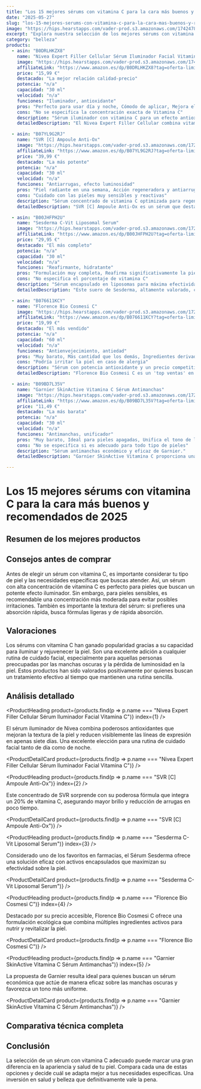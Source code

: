 ```yaml
---
title: "Los 15 mejores sérums con vitamina C para la cara más buenos y recomendados de 2025"
date: "2025-05-27"
slug: "los-15-mejores-serums-con-vitamina-c-para-la-cara-mas-buenos-y-recomendados-de-2025"
image: "https://hips.hearstapps.com/vader-prod.s3.amazonaws.com/1742478910-71Wy8APO8qL.jpg?crop=1xw:1.00xh;center,top&resize=980:*"
excerpt: "Explora nuestra selección de los mejores sérums con vitamina C, cada uno especialmente formulado para iluminar y rejuvenecer la piel, eliminando las manchas y disminuyendo las arrugas."
category: "belleza"
products:
  - asin: "B0DRLHKZX8"
    name: "Nivea Expert Filler Cellular Sérum Iluminador Facial Vitamina C"
    image: "https://hips.hearstapps.com/vader-prod.s3.amazonaws.com/1742478910-71Wy8APO8qL.jpg?crop=1xw:1.00xh;center,top&resize=980:*"
    affiliateLink: "https://www.amazon.es/dp/B0DRLHKZX8?tag=oferta-limitada-21"
    price: "15,99 €"
    destacado: "La mejor relación calidad-precio"
    potencia: "n/a"
    capacidad: "30 ml"
    velocidad: "n/a"
    funciones: "Iluminador, antioxidante"
    pros: "Perfecto para usar día y noche, Cómodo de aplicar, Mejora el aspecto de la piel apagada"
    cons: "No se especifica la concentración exacta de Vitamina C"
    description: "Sérum iluminador con vitamina C para un efecto antioxidante."
    detailedDescription: "El Nivea Expert Filler Cellular combina vitamina C, E y aminoácidos para proporcionar un potente efecto antioxidante. Es apto para todo tipo de pieles y mejora notablemente el aspecto de la piel en solo siete días."

  - asin: "B07YL9G2RJ"
    name: "SVR [C] Ampoule Anti-Ox"
    image: "https://hips.hearstapps.com/vader-prod.s3.amazonaws.com/1720628944-61HtSIjqXvL.jpg?crop=0.982xw:1.00xh;0.00976xw,0&resize=980:*"
    affiliateLink: "https://www.amazon.es/dp/B07YL9G2RJ?tag=oferta-limitada-21"
    price: "39,99 €"
    destacado: "La más potente"
    potencia: "n/a"
    capacidad: "30 ml"
    velocidad: "n/a"
    funciones: "Antiarrugas, efecto luminosidad"
    pros: "Piel radiante en una semana, Acción regeneradora y antiarrugas, Reduce eficazmente los signos de fatiga"
    cons: "Cuidado con las pieles muy sensibles y reactivas"
    description: "Sérum concentrado de vitamina C optimizada para regenerar e iluminar."
    detailedDescription: "SVR [C] Ampoule Anti-Ox es un sérum que destaca por su concentración del 20% de vitamina C, lo que lo hace altamente eficaz para potenciar la luminosidad y reducir las arrugas. Es adecuado para pieles normales a grasas."

  - asin: "B00JHFPH2U"
    name: "Sesderma C-Vit Liposomal Serum"
    image: "https://hips.hearstapps.com/vader-prod.s3.amazonaws.com/1720631951-serum-vitamina-c-sesderma-668ec27f16775.jpg?crop=1xw:1xh;center,top&resize=980:*"
    affiliateLink: "https://www.amazon.es/dp/B00JHFPH2U?tag=oferta-limitada-21"
    price: "29,95 €"
    destacado: "El más completo"
    potencia: "n/a"
    capacidad: "30 ml"
    velocidad: "n/a"
    funciones: "Reafirmante, hidratante"
    pros: "Formulación muy completa, Reafirma significativamente la piel, Adecuado para todo tipo de pieles"
    cons: "No especifica el porcentaje de vitamina C"
    description: "Sérum encapsulado en liposomas para máxima efectividad."
    detailedDescription: "Este suero de Sesderma, altamente valorado, combina vitamina C con otros ingredientes activos para proteger y rejuvenecer la piel. Su fórmula innovadora proporciona hidratación y firmeza de forma prolongada."

  - asin: "B076611KCY"
    name: "Florence Bio Cosmesi C"
    image: "https://hips.hearstapps.com/vader-prod.s3.amazonaws.com/1720629827-serum-vitamina-c-04-668eba32dd078.jpg?crop=1xw:1xh;center,top&resize=980:*"
    affiliateLink: "https://www.amazon.es/dp/B076611KCY?tag=oferta-limitada-21"
    price: "19,99 €"
    destacado: "El más vendido"
    potencia: "n/a"
    capacidad: "60 ml"
    velocidad: "n/a"
    funciones: "Antienvejecimiento, antiedad"
    pros: "Muy barato, Más cantidad que los demás, Ingredientes derivados de agricultura ecológica"
    cons: "Podría irritar la piel en caso de alergia"
    description: "Sérum con potencia antioxidante y un precio competitivo."
    detailedDescription: "Florence Bio Cosmesi C es un 'top ventas' en Amazon, conocido por su fórmula rica en ingredientes naturales que hidratan y rejuvenecen la piel. Es ideal para quienes buscan calidad y precio en un solo producto."

  - asin: "B09BD7L35V"
    name: "Garnier SkinActive Vitamina C Sérum Antimanchas"
    image: "https://hips.hearstapps.com/vader-prod.s3.amazonaws.com/1720629566-serum-vitamina-c-02-668eb92de7334.jpg?crop=1xw:1xh;center,top&resize=980:*"
    affiliateLink: "https://www.amazon.es/dp/B09BD7L35V?tag=oferta-limitada-21"
    price: "11,49 €"
    destacado: "La más barata"
    potencia: "n/a"
    capacidad: "30 ml"
    velocidad: "n/a"
    funciones: "Antimanchas, unificador"
    pros: "Muy barato, Ideal para pieles apagadas, Unifica el tono de la piel"
    cons: "No se especifica si es adecuado para todo tipo de pieles"
    description: "Sérum antimanchas económico y eficaz de Garnier."
    detailedDescription: "Garnier SkinActive Vitamina C proporciona una fórmula con activos dermatológicos que ayudan a reducir la hiperpigmentación. Es una opción asequible para quienes buscan unificar el tono de su piel y mejorar su luminosidad."

---
```



# Los 15 mejores sérums con vitamina C para la cara más buenos y recomendados de 2025

## Resumen de los mejores productos

<ProductRankingTable products={products} />

## Consejos antes de comprar

Antes de elegir un sérum con vitamina C, es importante considerar tu tipo de piel y las necesidades específicas que buscas atender. Así, un sérum con alta concentración de vitamina C es perfecto para pieles que buscan un potente efecto iluminador. Sin embargo, para pieles sensibles, es recomendable una concentración más moderada para evitar posibles irritaciones. También es importante la textura del sérum: si prefieres una absorción rápida, busca fórmulas ligeras y de rápida absorción.

## Valoraciones

Los sérums con vitamina C han ganado popularidad gracias a su capacidad para iluminar y rejuvenecer la piel. Son una excelente adición a cualquier rutina de cuidado facial, especialmente para aquellas personas preocupadas por las manchas oscuras y la pérdida de luminosidad en la piel. Estos productos han sido valorados positivamente por quienes buscan un tratamiento efectivo al tiempo que mantienen una rutina sencilla.

## Análisis detallado

<ProductHeading product={products.find(p => p.name === "Nivea Expert Filler Cellular Sérum Iluminador Facial Vitamina C")} index={1} />

El sérum iluminador de Nivea combina poderosos antioxidantes que mejoran la textura de la piel y reducen visiblemente las líneas de expresión en apenas siete días. Una excelente elección para una rutina de cuidado facial tanto de día como de noche.

<ProductDetailCard product={products.find(p => p.name === "Nivea Expert Filler Cellular Sérum Iluminador Facial Vitamina C")} />

<ProductHeading product={products.find(p => p.name === "SVR [C] Ampoule Anti-Ox")} index={2} />

Este concentrado de SVR sorprende con su poderosa fórmula que integra un 20% de vitamina C, asegurando mayor brillo y reducción de arrugas en poco tiempo.

<ProductDetailCard product={products.find(p => p.name === "SVR [C] Ampoule Anti-Ox")} />

<ProductHeading product={products.find(p => p.name === "Sesderma C-Vit Liposomal Serum")} index={3} />

Considerado uno de los favoritos en farmacias, el Sérum Sesderma ofrece una solución eficaz con activos encapsulados que maximizan su efectividad sobre la piel.

<ProductDetailCard product={products.find(p => p.name === "Sesderma C-Vit Liposomal Serum")} />

<ProductHeading product={products.find(p => p.name === "Florence Bio Cosmesi C")} index={4} />

Destacado por su precio accesible, Florence Bio Cosmesi C ofrece una formulación ecológica que combina múltiples ingredientes activos para nutrir y revitalizar la piel.

<ProductDetailCard product={products.find(p => p.name === "Florence Bio Cosmesi C")} />

<ProductHeading product={products.find(p => p.name === "Garnier SkinActive Vitamina C Sérum Antimanchas")} index={5} />

La propuesta de Garnier resulta ideal para quienes buscan un sérum económica que actúe de manera eficaz sobre las manchas oscuras y favorezca un tono más uniforme.

<ProductDetailCard product={products.find(p => p.name === "Garnier SkinActive Vitamina C Sérum Antimanchas")} />

## Comparativa técnica completa

<ProductTable products={products} />

## Conclusión

La selección de un sérum con vitamina C adecuado puede marcar una gran diferencia en la apariencia y salud de tu piel. Compara cada una de estas opciones y decide cuál se adapta mejor a tus necesidades específicas. Una inversión en salud y belleza que definitivamente vale la pena.